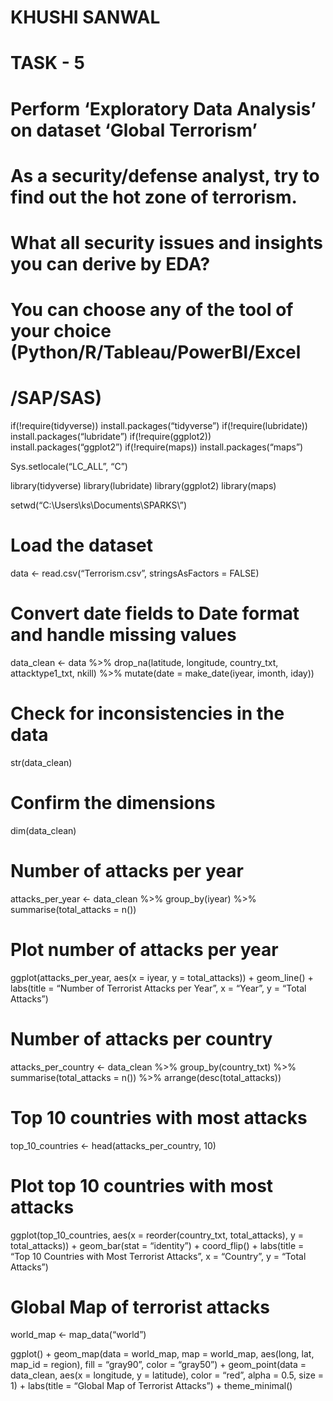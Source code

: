 # KHUSHI SANWAL

# TASK - 5

# Perform 'Exploratory Data Analysis' on dataset 'Global Terrorism'
# As a security/defense analyst, try to find out the hot zone of terrorism.
# What all security issues and insights you can derive by EDA?
# You can choose any of the tool of your choice (Python/R/Tableau/PowerBl/Excel
# /SAP/SAS)

if(!require(tidyverse)) install.packages("tidyverse")
if(!require(lubridate)) install.packages("lubridate")
if(!require(ggplot2)) install.packages("ggplot2")
if(!require(maps)) install.packages("maps")

Sys.setlocale("LC_ALL", "C")

library(tidyverse)
library(lubridate)
library(ggplot2)
library(maps)

setwd("C:\\Users\\ks\\Documents\\SPARKS\\")

# Load the dataset

data <- read.csv("Terrorism.csv", stringsAsFactors = FALSE)

# Convert date fields to Date format and handle missing values

data_clean <- data %>%
  drop_na(latitude, longitude, country_txt, attacktype1_txt, nkill) %>%
  mutate(date = make_date(iyear, imonth, iday))

# Check for inconsistencies in the data

str(data_clean)

# Confirm the dimensions

dim(data_clean)

# Number of attacks per year

attacks_per_year <- data_clean %>%
  group_by(iyear) %>%
  summarise(total_attacks = n())

# Plot number of attacks per year

ggplot(attacks_per_year, aes(x = iyear, y = total_attacks)) +
  geom_line() +
  labs(title = "Number of Terrorist Attacks per Year", x = "Year", y = "Total Attacks")

# Number of attacks per country

attacks_per_country <- data_clean %>%
  group_by(country_txt) %>%
  summarise(total_attacks = n()) %>%
  arrange(desc(total_attacks))

# Top 10 countries with most attacks

top_10_countries <- head(attacks_per_country, 10)

# Plot top 10 countries with most attacks

ggplot(top_10_countries, aes(x = reorder(country_txt, total_attacks), y = total_attacks)) +
  geom_bar(stat = "identity") +
  coord_flip() +
  labs(title = "Top 10 Countries with Most Terrorist Attacks", x = "Country", y = "Total Attacks")

# Global Map of terrorist attacks

world_map <- map_data("world")

ggplot() +
 geom_map(data = world_map, map = world_map,
           aes(long, lat, map_id = region),
           fill = "gray90", color = "gray50") +
  geom_point(data = data_clean, aes(x = longitude, y = latitude),
             color = "red", alpha = 0.5, size = 1) +
  labs(title = "Global Map of Terrorist Attacks") +
  theme_minimal()
